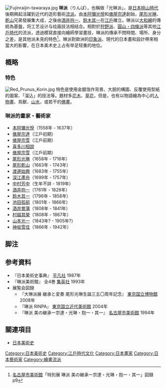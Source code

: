 [[File:Fujinraijin-tawaraya.jpg|thumb]]
'''琳派'''（りんぱ），也稱做「光琳派」，是[[日本|日本]][[桃山時代|桃山時代]]後期興起活躍到近代的造形藝術[[流派|流派]]。由[[本阿彌光悅|本阿彌光悅]]和[[俵屋宗達|俵屋宗達]]創始，[[尾形光琳|尾形光琳]]、[[尾形乾山|乾山]]兄弟發展集大成，之後由[[酒井抱一|酒井抱一]]、[[鈴木其一|鈴木其一]]在[[江戶|江戶]]確立。琳派以[[大和繪|大和繪]]的傳統為基盤，将工艺设计与绘画技法相结合。相對於[[狩野派|狩野派]]、[[圓山四條派|圓山・四條派]]等其他[[江戶時代|江戶時代]]的流派，透過模寫直接向繪師學習畫技，琳派的傳承不問時間、場所、身分之差，是其他派未見的特色<ref>[[名古屋市美術館|名古屋市美術館]]「特別展 琳派 美の継承ー宗達・光琳・抱一・其一」図録 p9</ref>。琳派對歐洲的[[印象派|印象派]]、現代的日本畫和設計帶來相當大的影響，在日本美术史上占有举足轻重的地位。

== 概略 ==
=== 特色 ===
[[File:Red_Prunus_Korin.jpg|thumb]]
特色是使用金銀箔作背景、大胆的構圖、反覆使用型紙的圖案、「溜込」的技法等。題材多[[花木|花木]]、[[草花|草花]]，但是，也有以物語繪為中心的[[人物畫|人物畫]]、鳥獸、[[山水畫|山水]]，或若干的[[佛畫|佛畫]]。

=== 琳派的畫家・藝術家 ===
* [[本阿彌光悅|本阿彌光悅]]（1558年 - 1637年）
* [[俵屋宗達|俵屋宗達]]（江戶初期）
* [[俵屋宗雪|俵屋宗雪]]（江戶前期）
* [[喜多川相說|喜多川相說]]
* [[俵屋宗雪|俵屋宗雪]]（江戶前期）
* [[尾形光琳|尾形光琳]]（1658年 - 1716年）
* [[尾形乾山|尾形乾山]]（1663年 - 1743年）
* [[渡邊始興|渡邊始興]]（1683年 - 1755年）
* [[深江蘆舟|深江蘆舟]]（1699年 - 1757年）
* [[中村芳中|中村芳中]]（生年不詳 - 1819年）
* [[酒井抱一|酒井抱一]]（1761年 - 1828年）
* [[鈴木其一|鈴木其一]]（1796年 - 1858年）
* [[池田孤邨|池田孤邨]]（1801年 - 1866年）
* [[酒井鶯蒲|酒井鶯蒲]]（1808年 - 1841年）
* [[村越其榮|村越其榮]]（1808年 - 1867年）
* [[山本光一|山本光一]]（1843年? - 1905年?）
* [[神坂雪佳|神坂雪佳]]（1866年 - 1942年）

== 脚注 ==
<references />

== 参考資料 ==
* 『日本美術史事典』 [[平凡社|平凡社]] 1987年
* 『琳派美術館』 全4巻 [[集英社|集英社]] 1993年
* 展覧会図録
**『大琳派展 継承と変奏 尾形光琳生誕三五〇周年記念』 [[東京国立博物館|東京国立博物館]] 2008年
**『琳派 RINPA』 [[東京国立近代美術館|東京国立近代美術館]] 2004年
**『琳派 美の継承ー宗達・光琳・抱一・其一』 [[名古屋市美術館|名古屋市美術館]] 1994年

== 關連項目 ==
*[[日本美術史|日本美術史]]

{{Authority control}}
[[Category:日本美術史|Category:日本美術史]]
[[Category:江戶時代文化|Category:江戶時代文化]]
[[Category:日本畫家|Category:日本畫家]]
[[Category:日本藝術家|Category:日本藝術家]]
[[Category:繪畫流派|Category:繪畫流派]]